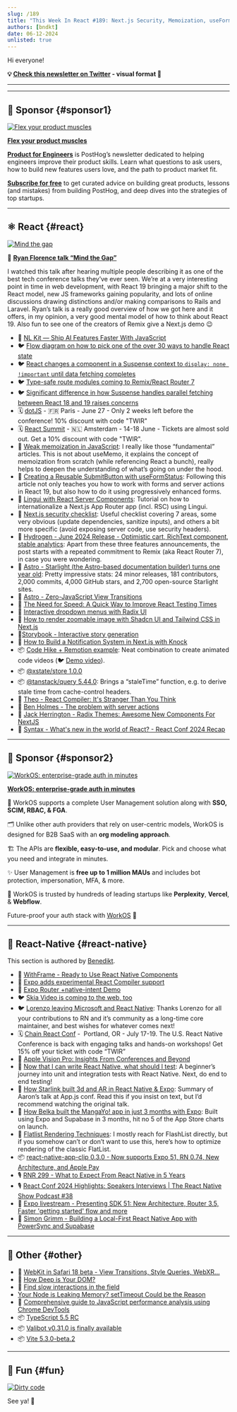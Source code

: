 ```yaml
---
slug: /189
title: "This Week In React #189: Next.js Security, Memoization, useFormStatus, React State, Remix Typesafe Routes, Astro, Starlight, Hydrogen, Remotion, Lingui, Storybook, Skia Video, Starlink, App Clips, VisionOS..."
authors: [bndkt]
date: 06-12-2024
unlisted: true
---
```


Hi everyone!

<!-- truncate -->

**💡 [Check this newsletter on Twitter](https://slo.im/thread) - visual format 🎨**

---


<Support />

---

## 💸 Sponsor {#sponsor1}

[![Flex your product muscles](/emails/issues/183/posthog.jpg)](https://newsletter.posthog.com/?utm_source=twir&utm_campaign=twir)

**[Flex your product muscles](https://newsletter.posthog.com/?utm_source=twir&utm_campaign=twir)**

[**Product for Engineers**](https://newsletter.posthog.com/?utm_source=twir&utm_campaign=twir) is PostHog’s newsletter dedicated to helping engineers improve their product skills. Learn what questions to ask users, how to build new features users love, and the path to product market fit.

[**Subscribe for free**](https://newsletter.posthog.com/?utm_source=twir&utm_campaign=twir) to get curated advice on building great products, lessons (and mistakes) from building PostHog, and deep dives into the strategies of top startups.

---

## ⚛️ React {#react}

[![Mind the gap](/emails/issues/189/react189.jpg)](https://www.youtube.com/live/1g5ruM-16_Y?t=7443s)

🎥 **[Ryan Florence talk “Mind the Gap”](https://www.youtube.com/live/1g5ruM-16_Y?t=7443s)**

I watched this talk after hearing multiple people describing it as one of the best tech conference talks they’ve ever seen. We’re at a very interesting point in time in web development, with React 19 bringing a major shift to the React model, new JS frameworks gaining popularity, and lots of online discussions drawing distinctions and/or making comparisons to Rails and Laravel. Ryan’s talk is a really good overview of how we got here and it offers, in my opinion, a very good mental model of how to think about React 19. Also fun to see one of the creators of Remix give a Next.js demo 😉

- 💸 [NL Kit — Ship AI Features Faster With JavaScript](https://nlkit.com)
- 🐦 [Flow diagram on how to pick one of the over 30 ways to handle React state](https://x.com/housecor/status/1799435036736778364)
- 🐦 [React changes a component in a Suspense context to `display: none !important` until data fetching completes](https://x.com/cpojer/status/1798912741383844237)
- 🐦 [Type-safe route modules coming to Remix/React Router 7](https://x.com/pcattori/status/1799194706850504818)
- 🐦 [Significant difference in how Suspense handles parallel fetching between React 18 and 19 raises concerns](https://x.com/TkDodo/status/1800501040766144676)
- 🗓 [dotJS](https://www.dotjs.io/?utm_source=thisweekinreact) - 🇫🇷 Paris - June 27 - Only 2 weeks left before the conference! 10% discount with code "TWIR"
- 🗓 [React Summit](https://reactsummit.com/?utm_source=thisweekinreact) - 🇳🇱 Amsterdam - 14-18 June - Tickets are almost sold out. Get a 10% discount with code "TWIR".
- 📜 [Weak memoization in JavaScript](https://dev.to/thekashey/weak-memoization-in-javascript-4po6): I really like those “fundamental” articles. This is not about useMemo, it explains the concept of memoization from scratch (while referencing React a bunch), really helps to deepen the understanding of what’s going on under the hood.
- 📜 [Creating a Reusable SubmitButton with useFormStatus](https://aurorascharff.no/posts/creating-a-reusable-submitbutton-with-useformstatus/): Following this article not only teaches you how to work with forms and server actions in React 19, but also how to do it using progressively enhanced forms.
- 📜 [Lingui with React Server Components](https://lingui.dev/tutorials/react-rsc): Tutorial on how to internationalize a Next.js App Router app (incl. RSC) using Lingui.
- 📜 [Next.js security checklist](https://blog.arcjet.com/next-js-security-checklist/): Useful checklist covering 7 areas, some very obvious (update dependencies, sanitize inputs), and others a bit more specific (avoid exposing server code, use security headers).
- 📜 [Hydrogen - June 2024 Release - Optimistic cart, RichText component, stable analytics](https://hydrogen.shopify.dev/update/june-2024): Apart from these three features announcements, the post starts with a repeated commitment to Remix (aka React Router 7), in case you were wondering.
- 📜 [Astro - Starlight (the Astro-based documentation builder) turns one year old](https://astro.build/blog/starlight-turns-one/): Pretty impressive stats: 24 minor releases, 181 contributors, 2,000 commits, 4,000 GitHub stars, and 2,700 open-source Starlight sites.
- 📜 [Astro - Zero-JavaScript View Transitions](https://astro.build/blog/future-of-astro-zero-js-view-transitions/)
- 📜 [The Need for Speed: A Quick Way to Improve React Testing Times](https://www.helpscout.com/blog/improve-react-testing-times/)
- 📜 [Interactive dropdown menus with Radix UI](https://www.joshuawootonn.com/radix-interactive-dropdown)
- 📜 [How to render zoomable image with Shadcn UI and Tailwind CSS in Next.js](https://www.nico.fyi/blog/easy-zoomable-image-with-shadcn-tailwind)
- 📜[Storybook - Interactive story generation](https://storybook.js.org/blog/interactive-story-generation/)
- 📜 [How to Build a Notification System in Next.js with Knock](https://spacejelly.dev/posts/how-to-build-a-notification-system-in-next-js-with-knock)
- 📦 [Code Hike + Remotion example](https://github.com/code-hike/examples/tree/main/with-remotion): Neat combination to create animated code videos (🐦 [Demo video](https://x.com/pomber/status/1800108854459715864?t=8ickNCn-Orou7665JY31VA&s=19)).
- 📦 [@xstate/store 1.0.0](https://github.com/statelyai/xstate/releases/tag/%40xstate%2Fstore%401.0.0)
- 📦 [@tanstack/query 5.44.0](https://github.com/TanStack/query/releases/tag/v5.44.0): Brings a “staleTime” function, e.g. to derive stale time from cache-control headers.
- 🎥 [Theo - React Compiler: It's Stranger Than You Think](https://www.youtube.com/watch?v=wnXGSwrOw80)
- 🎥 [Ben Holmes - The problem with server actions](https://www.youtube.com/watch?v=GPYAC1qGD44)
- 🎥 [Jack Herrington - Radix Themes: Awesome New Components For NextJS](https://www.youtube.com/watch?v=SKm2XGxbLLM)
- 🎥 [Syntax - What's new in the world of React? - React Conf 2024 Recap](https://www.youtube.com/watch?v=udXZw-9LdOM)

<SubscribeFormEmbed placement="middle" />

---

## 💸 Sponsor {#sponsor2}

[![WorkOS: enterprise-grade auth in minutes](/emails/issues/189/WorkOS.jpg)](https://workos.com/?utm_source=thisweekinreact&utm_medium=newsletter&utm_campaign=q22024)

**[WorkOS: enterprise-grade auth in minutes](https://workos.com/?utm_source=thisweekinreact&utm_medium=newsletter&utm_campaign=q22024)**

🔐 WorkOS supports a complete User Management solution along with **SSO, SCIM, RBAC, & FGA**.

🗂️ Unlike other auth providers that rely on user-centric models, WorkOS is designed for B2B SaaS with an **org modeling approach**.

🏗️ The APIs are **flexible, easy-to-use, and modular**. Pick and choose what you need and integrate in minutes.

✨ User Management is **free up to 1 million MAUs** and includes bot protection, impersonation, MFA, & more.

🤝 WorkOS is trusted by hundreds of leading startups like **Perplexity**, **Vercel**, & **Webflow**.

Future-proof your auth stack with [WorkOS](https://workos.com/?utm_source=thisweekinreact&utm_medium=newsletter&utm_campaign=q22024) 🚀

---

## 📱 React-Native {#react-native}

This section is authored by [Benedikt](https://twitter.com/bndkt).

- 💸 [WithFrame - Ready to Use React Native Components](https://withfra.me/?utm_source=thisweekinreact&utm_medium=email&utm_campaign=quick-link--2)
- 👀 [Expo adds experimental React Compiler support](https://github.com/expo/expo/pull/29168)
- 👀 [Expo Router +native-intent Demo](https://github.com/EvanBacon/expo-router-native-intent-demo)
- 🐦 [Skia Video is coming to the web, too](https://x.com/wcandillon/status/1799859456584646663)
- 🐦 [Lorenzo leaving Microsoft and React Native](https://x.com/Kelset/status/1800158749811966280?t=jif1MJRNNYc3wIE1cIUJvw&s=19): Thanks Lorenzo for all your contributions to RN and it’s community as a long-time core maintainer, and best wishes for whatever comes next!
- 🗓 [Chain React Conf](https://chainreactconf.com/?utm_source=thisweekinreact) -  Portland, OR - July 17-19. The U.S. React Native Conference is back with engaging talks and hands-on workshops! Get 15% off your ticket with code “TWIR”
- 📜 [Apple Vision Pro: Insights From Conferences and Beyond](https://www.callstack.com/blog/apple-vision-pro-insights-from-conferences-and-beyond)
- 📜 [Now that I can write React Native, what should I test](https://thoughtbot.com/blog/now-that-i-can-write-react-native-what-should-i-test): A beginner’s journey into unit and integration tests with React Native. Next, do end to end testing!
- 📜 [How Starlink built 3d and AR in React Native & Expo](https://www.notjust.dev/blog/react-native-starlink): Summary of Aaron’s talk at App.js conf. Read this if you insist on text, but I’d recommend watching the original talk.
- 📜 [How Belka built the MangaYo! app in just 3 months with Expo](https://expo.dev/blog/how-belka-built-mangayo-app-in-just-3-months-with-expo): Built using Expo and Supabase in 3 months, hit no 5 of the App Store charts on launch.
- 📜 [Flatlist Rendering Techniques](https://www.andydevs.dev/articles/flatlist-rendering-techniques): I mostly reach for FlashList directly, but if you somehow can’t or don’t want to use this, here’s how to optimize rendering of the classic FlatList.
- 📦 [react-native-app-clip 0.3.0 - Now supports Expo 51, RN 0.74, New Architecture, and Apple Pay](https://github.com/bndkt/react-native-app-clip/releases/tag/v0.3.0)
- 🎙️ [RNR 299 - What to Expect From React Native in 5 Years](https://www.reactnativeradio.com/episodes/rnr-299-what-to-expect-from-react-native-in-5-years)
- 🎙️ [React Conf 2024 Highlights: Speakers Interviews | The React Native Show Podcast #38](https://www.youtube.com/watch?v=EP2IzK6rPv8)
- 🎥 [Expo livestream - Presenting SDK 51: New Architecture, Router 3.5, Faster 'getting started' flow and more](https://www.youtube.com/watch?v=k1ISWPgP4S4)
- 🎥 [Simon Grimm - Building a Local-First React Native App with PowerSync and Supabase](https://www.youtube.com/watch?v=xvvVGOyRgZg)

---

## 🔀 Other {#other}

- 📜 [WebKit in Safari 18 beta - View Transitions, Style Queries, WebXR...](https://webkit.org/blog/15443/news-from-wwdc24-webkit-in-safari-18-beta/)
- 📜 [How Deep is Your DOM?](https://frontendatscale.com/blog/how-deep-is-your-dom/)
- 📜 [Find slow interactions in the field](https://web.dev/articles/find-slow-interactions-in-the-field)
- [Your Node is Leaking Memory? setTimeout Could be the Reason](https://lucumr.pocoo.org/2024/6/5/node-timeout/)
- 📜 [Comprehensive guide to JavaScript performance analysis using Chrome DevTools](https://blog.jiayihu.net/comprenhensive-guide-chrome-performance/)
- 📦 [TypeScript 5.5 RC](https://devblogs.microsoft.com/typescript/announcing-typescript-5-5-rc/?t)
- 📦 [Valibot v0.31.0 is finally available](https://valibot.dev/blog/valibot-v0.31.0-is-finally-available/)
- 📦 [Vite 5.3.0-beta.2](https://github.com/vitejs/vite/blob/v5.3.0-beta.2/packages/vite/CHANGELOG.md#530-beta2-2024-06-10)

---

## 🤭 Fun {#fun}

[![Dirty code](/emails/issues/189/meme.jpg)](https://x.com/potetotes/status/1799527713952166383)

See ya! 👋
